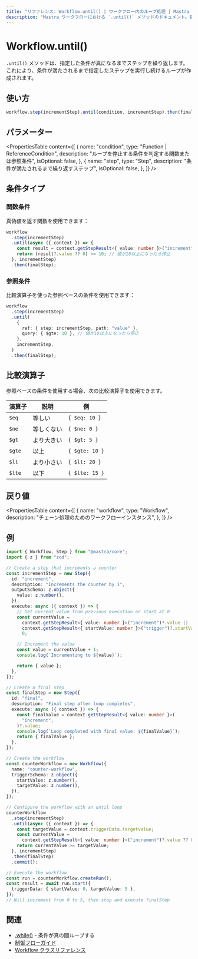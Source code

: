```yaml
---
title: "リファレンス: Workflow.until() | ワークフロー内のループ処理 | Mastra ドキュメント"
description: "Mastra ワークフローにおける `.until()` メソッドのドキュメント。指定した条件が真になるまでステップを繰り返します。"
---
```


# Workflow.until()

`.until()` メソッドは、指定した条件が真になるまでステップを繰り返します。これにより、条件が満たされるまで指定したステップを実行し続けるループが作成されます。

## 使い方

```typescript
workflow.step(incrementStep).until(condition, incrementStep).then(finalStep);
```

## パラメーター

<PropertiesTable
  content={[
    {
      name: "condition",
      type: "Function | ReferenceCondition",
      description: "ループを停止する条件を判定する関数または参照条件",
      isOptional: false,
    },
    {
      name: "step",
      type: "Step",
      description: "条件が満たされるまで繰り返すステップ",
      isOptional: false,
    },
  ]}
/>

## 条件タイプ

### 関数条件

真偽値を返す関数を使用できます：

```typescript
workflow
  .step(incrementStep)
  .until(async ({ context }) => {
    const result = context.getStepResult<{ value: number }>("increment");
    return (result?.value ?? 0) >= 10; // 値が10以上になったら停止
  }, incrementStep)
  .then(finalStep);
```

### 参照条件

比較演算子を使った参照ベースの条件を使用できます：

```typescript
workflow
  .step(incrementStep)
  .until(
    {
      ref: { step: incrementStep, path: "value" },
      query: { $gte: 10 }, // 値が10以上になったら停止
    },
    incrementStep,
  )
  .then(finalStep);
```

## 比較演算子

参照ベースの条件を使用する場合、次の比較演算子を使用できます。

| 演算子 | 説明       | 例             |
| ------ | ---------- | -------------- |
| `$eq`  | 等しい     | `{ $eq: 10 }`  |
| `$ne`  | 等しくない | `{ $ne: 0 }`   |
| `$gt`  | より大きい | `{ $gt: 5 }`   |
| `$gte` | 以上       | `{ $gte: 10 }` |
| `$lt`  | より小さい | `{ $lt: 20 }`  |
| `$lte` | 以下       | `{ $lte: 15 }` |

## 戻り値

<PropertiesTable
  content={[
    {
      name: "workflow",
      type: "Workflow",
      description: "チェーン処理のためのワークフローインスタンス",
    },
  ]}
/>

## 例

```typescript
import { Workflow, Step } from "@mastra/core";
import { z } from "zod";

// Create a step that increments a counter
const incrementStep = new Step({
  id: "increment",
  description: "Increments the counter by 1",
  outputSchema: z.object({
    value: z.number(),
  }),
  execute: async ({ context }) => {
    // Get current value from previous execution or start at 0
    const currentValue =
      context.getStepResult<{ value: number }>("increment")?.value ||
      context.getStepResult<{ startValue: number }>("trigger")?.startValue ||
      0;

    // Increment the value
    const value = currentValue + 1;
    console.log(`Incrementing to ${value}`);

    return { value };
  },
});

// Create a final step
const finalStep = new Step({
  id: "final",
  description: "Final step after loop completes",
  execute: async ({ context }) => {
    const finalValue = context.getStepResult<{ value: number }>(
      "increment",
    )?.value;
    console.log(`Loop completed with final value: ${finalValue}`);
    return { finalValue };
  },
});

// Create the workflow
const counterWorkflow = new Workflow({
  name: "counter-workflow",
  triggerSchema: z.object({
    startValue: z.number(),
    targetValue: z.number(),
  }),
});

// Configure the workflow with an until loop
counterWorkflow
  .step(incrementStep)
  .until(async ({ context }) => {
    const targetValue = context.triggerData.targetValue;
    const currentValue =
      context.getStepResult<{ value: number }>("increment")?.value ?? 0;
    return currentValue >= targetValue;
  }, incrementStep)
  .then(finalStep)
  .commit();

// Execute the workflow
const run = counterWorkflow.createRun();
const result = await run.start({
  triggerData: { startValue: 0, targetValue: 5 },
});
// Will increment from 0 to 5, then stop and execute finalStep
```

## 関連

- [.while()](./while.mdx) - 条件が真の間ループする
- [制御フローガイド](../../docs/workflows/control-flow.mdx)
- [Workflow クラスリファレンス](./workflow.mdx)
